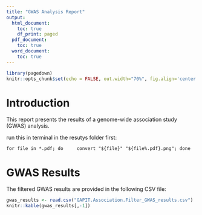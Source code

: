 ```yaml
---
title: "GWAS Analysis Report"
output:
  html_document:
    toc: true
    df_print: paged
  pdf_document:
    toc: true
  word_document:
    toc: true
---
```




```r
library(pagedown)
knitr::opts_chunk$set(echo = FALSE, out.width="70%", fig.align='center')

```

# Introduction

This report presents the results of a genome-wide association study (GWAS) analysis.

run this in terminal in the resutys folder first:

```
for file in *.pdf; do     convert "${file}" "${file%.pdf}.png"; done
```

# GWAS Results

The filtered GWAS results are provided in the following CSV file:

```r
gwas_results <- read.csv("GAPIT.Association.Filter_GWAS_results.csv")
knitr::kable(gwas_results[,-1])
```

